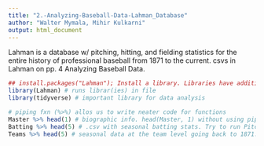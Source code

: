 ```yaml
---
title: "2.-Analyzing-Baseball-Data-Lahman_Database"
author: "Walter Mymala, Mihir Kulkarni"
output: html_document
---
```


Lahman is a database w/ pitching, hitting, and fielding statistics for the entire history of professional baseball from 1871 to the current. csvs in Lahman on pp. 4 Analyzing Baseball Data.

```r
## install.packages("Lahman"); Install a library. Libraries have additional fxns and tricks that regular R cannot run
library(Lahman) # runs librar(ies) in file
library(tidyverse) # important library for data analysis
```

```r
# piping fxn (%>%) allos us to write neater code for functions
Master %>% head(1) # biographic info. head(Master, 1) without using piping fxn
Batting %>% head(5) # .csv with seasonal batting stats. Try to run Pitching .csv and Fielding .csv on your own
Teams %>% head(5) # seasonal data at the team level going back to 1871.
```

